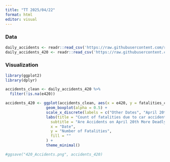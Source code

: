 ```yaml
---
title: "TT 2025/04/22"
format: html
editor: visual
---
```


### Data
```r
daily_accidents <- readr::read_csv('https://raw.githubusercontent.com/rfordatascience/tidytuesday/main/data/2025/2025-04-22/daily_accidents.csv')
daily_accidents_420 <- readr::read_csv('https://raw.githubusercontent.com/rfordatascience/tidytuesday/main/data/2025/2025-04-22/daily_accidents_420.csv')
```


### Visualization
```r
library(ggplot2)
library(dplyr)

accidents_clean <- daily_accidents_420 %>% 
  filter(!is.na(e420))

accidents_420 <- ggplot(accidents_clean, aes(x = e420, y = fatalities_count, fill = e420)) +
                  geom_boxplot(alpha = 0.5) +
                  scale_x_discrete(labels = c("Other Dates", "April 20th")) +
                  labs(title = "Count of fatalities due to car accidents on April 20th vs. Other Dates",
                    subtitle = "Are Accidents on April 20th More Deadly?",
                    x = "Date",
                    y = "Number of Fatalities",
                    fill = ""
                  ) +
                  theme_minimal()

#ggsave("420_Accidents.png", accidents_420)
```



